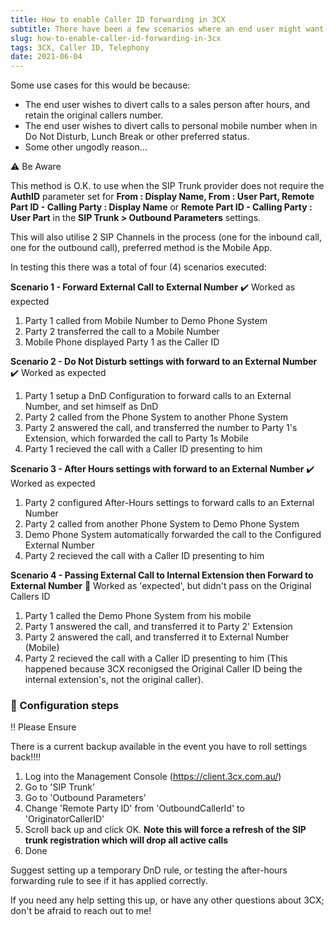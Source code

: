 ```yaml
---
title: How to enable Caller ID forwarding in 3CX
subtitle: There have been a few scenarios where an end user might want to show the 'original' callers id when transferring or forwarding calls to an external part, this is a short guide on how to achieve this.
slug: how-to-enable-caller-id-forwarding-in-3cx
tags: 3CX, Caller ID, Telephony
date: 2021-06-04
---
```


Some use cases for this would be because:

- The end user wishes to divert calls to a sales person after hours, and retain the original callers number.
- The end user wishes to divert calls to personal mobile number when in Do Not Disturb, Lunch Break or other preferred status.
- Some other ungodly reason...

<div className="alert warning">
⚠ Be Aware

This method is O.K. to use when the SIP Trunk provider does not require the <strong>AuthID</strong> parameter set for <strong>From : Display Name, From : User Part, Remote Part ID - Calling Party : Display Name</strong> or <strong>Remote Part ID - Calling Party : User Part</strong> in the <strong>SIP Trunk > Outbound Parameters</strong> settings.

This will also utilise 2 SIP Channels in the process (one for the inbound call, one for the outbound call), preferred method is the Mobile App.
</div>

In testing this there was a total of four (4) scenarios executed:

<strong>Scenario 1 - Forward External Call to External Number</strong> ✔️ Worked as expected

1. Party 1 called from Mobile Number to Demo Phone System
2. Party 2 transferred the call to a Mobile Number
3. Mobile Phone displayed Party 1 as the Caller ID


<strong>Scenario 2 - Do Not Disturb settings with forward to an External Number</strong> ✔️ Worked as expected

1. Party 1 setup a DnD Configuration to forward calls to an External Number, and set himself as DnD
2. Party 2 called from the Phone System to another Phone System
3. Party 2 answered the call, and transferred the number to Party 1's Extension, which forwarded the call to Party 1s Mobile
4. Party 1 recieved the call with a Caller ID presenting to him


<strong>Scenario 3 - After Hours settings with forward to an External Number</strong> ✔️ Worked as expected

1. Party 2 configured After-Hours settings to forward calls to an External Number
2. Party 2 called from another Phone System to Demo Phone System
3. Demo Phone System automatically forwarded the call to the Configured External Number
4. Party 2 recieved the call with a Caller ID presenting to him


<strong>Scenario 4 - Passing External Call to Internal Extension then Forward to External Number</strong> 🚩 Worked as 'expected', but didn't pass on the Original Callers ID

1. Party 1 called the Demo Phone System from his mobile
2. Party 1 answered the call, and transferred it to Party 2' Extension
3. Party 2 answered the call, and transferred it to External Number (Mobile)
4. Party 2 recieved the call with a Caller ID presenting to him (This happened because 3CX reconigsed the Original Caller ID being the internal extension's, not the original caller).

### 🔧 Configuration steps

<div className="alert danger">
‼ Please Ensure

There is a current backup available in the event you have to roll settings back!!!!
</div>


1. Log into the Management Console (https://client.3cx.com.au/)
2. Go to 'SIP Trunk'
3. Go to 'Outbound Parameters'
4. Change 'Remote Party ID' from 'OutboundCallerId' to 'OriginatorCallerID'
5. Scroll back up and click OK. **Note this will force a refresh of the SIP trunk registration which will drop all active calls**
6. Done

Suggest setting up a temporary DnD rule, or testing the after-hours forwarding rule to see if it has applied correctly.

If you need any help setting this up, or have any other questions about 3CX; don't be afraid to reach out to me!